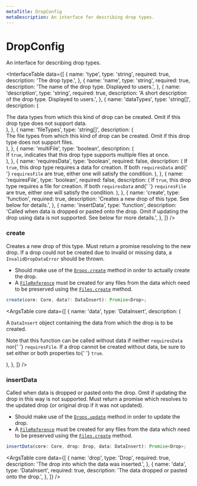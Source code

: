 ```yaml
---
metaTitle: DropConfig
metaDescription: An interface for describing drop types.
---
```


# DropConfig

<Description>An interface for describing drop types.</Description>

<InterfaceTable
  data={[
    {
      name: 'type',
      type: 'string',
      required: true,
      description: 'The drop type.',
    },
    {
      name: 'name',
      type: 'string',
      required: true,
      description: 'The name of the drop type. Displayed to users.',
    },
    {
      name: 'description',
      type: 'string',
      required: true,
      description:
        'A short description of the drop type. Displayed to users.',
    },
    {
      name: 'dataTypes',
      type: 'string[]',
      description: (
        <div>
          The data types from which this kind of drop can be created.
          Omit if this drop type does not support data.
        </div>
      ),
    },
    {
      name: 'fileTypes',
      type: 'string[]',
      description: (
        <div>
          The file types from which this kind of drop can be created.
          Omit if this drop type does not support files.
        </div>
      ),
    },
    {
      name: 'multiFile',
      type: 'boolean',
      description: (
        <div>
          If <Code>true</Code>, indicates that this drop type supports
          multiple files at once.
        </div>
      ),
    },
    {
      name: 'requiresData',
      type: 'boolean',
      required: false,
      description: (
        <span>
          If <Code>true</Code>, this drop type requires a data for
          creation. If both <Code>requiresData</Code> and{' '}
          <Code>requiresFile</Code> are true, either one will satisfy
          the condition.
        </span>
      ),
    },
    {
      name: 'requiresFile',
      type: 'boolean',
      required: false,
      description: (
        <span>
          If <Code>true</Code>, this drop type requires a file for
          creation. If both <Code>requiresData</Code> and{' '}
          <Code>requiresFile</Code> are true, either one will satisfy
          the condition.
        </span>
      ),
    },
    {
      name: 'create',
      type: 'function',
      required: true,
      description:
        'Creates a new drop of this type. See below for details.',
    },
    {
      name: 'insertData',
      type: 'function',
      description:
        'Called when data is dropped or pasted onto the drop. Omit if updating the drop using data is not supported. See below for more details.',
    },
  ]}
/>

### create

Creates a new drop of this type. Must return a promise resolving to the new drop. If a drop could not be created due to invalid or missing data, a `InvalidDropDataError` should be thrown.

- Should make use of the [`Drops.create`](/docs/extensions/api/drops#create) method in order to actually create the drop.
- A [`FileReference`](/docs/extensions/types/file-reference) must be created for any files from the data which need to be preserved using the [`Files.create`](/docs/extensions/api/files#create) method.

```ts
create(core: Core, data?: DataInsert): Promise<Drop>;
```

<ArgsTable
  core
  data={[
    {
      name: 'data',
      type: 'DataInsert',
      description: (
        <div>
          <p>
            A <Code>DataInsert</Code> object containing the data from
            which the drop is to be created.
          </p>
          <p>
            Note that this function can be called without data if
            neither <Code>requiresData</Code> nor{' '}
            <Code>requiresFile</Code>. If a drop cannot be created
            without data, be sure to set either or both properties to{' '}
            <Code>true</Code>.
          </p>
        </div>
      ),
    },
  ]}
/>

### insertData

Called when data is dropped or pasted onto the drop. Omit if updating the drop in this way is not supported. Must return a promise which resolves to the updated drop (or original drop if it was not updated).

- Should make use of the [`Drops.update`](/docs/extensions/api/drops#update) method in order to update the drop.
- A [`FileReference`](/docs/extensions/types/file-reference) must be created for any files from the data which need to be preserved using the [`Files.create`](/docs/extensions/api/files#create) method.

```ts
insertData(core: Core, drop: Drop, data: DataInsert): Promise<Drop>;
```

<ArgsTable
  core
  data={[
    {
      name: 'drop',
      type: 'Drop',
      required: true,
      description: 'The drop into which the data was inserted.',
    },
    {
      name: 'data',
      type: 'DataInsert',
      required: true,
      description: 'The data dropped or pasted onto the drop.',
    },
  ]}
/>
